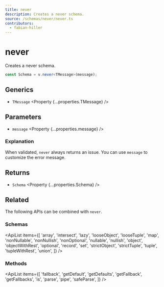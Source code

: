```yaml
---
title: never
description: Creates a never schema.
source: /schemas/never/never.ts
contributors:
  - fabian-hiller
---
```



# never

Creates a never schema.

```ts
const Schema = v.never<TMessage>(message);
```

## Generics

- `TMessage` <Property {...properties.TMessage} />

## Parameters

- `message` <Property {...properties.message} />

### Explanation

When validated, `never` always returns an issue. You can use `message` to customize the error message.

## Returns

- `Schema` <Property {...properties.Schema} />

## Related

The following APIs can be combined with `never`.

### Schemas

<ApiList
  items={[
    'array',
    'intersect',
    'lazy',
    'looseObject',
    'looseTuple',
    'map',
    'nonNullable',
    'nonNullish',
    'nonOptional',
    'nullable',
    'nullish',
    'object',
    'objectWithRest',
    'optional',
    'record',
    'set',
    'strictObject',
    'strictTuple',
    'tuple',
    'tupleWithRest',
    'union',
  ]}
/>

### Methods

<ApiList
  items={[
    'fallback',
    'getDefault',
    'getDefaults',
    'getFallback',
    'getFallbacks',
    'is',
    'parse',
    'pipe',
    'safeParse',
  ]}
/>
